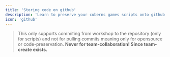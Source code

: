 ```yaml
---
title: 'Storing code on github'
description: 'Learn to preserve your cuberns games scripts onto github!'
icon: 'github'
---
```

> This only supports commiting from workshop to the repository (only for scripts) and not for pulling commits meaning only for opensource or code-preservation. **Never for team-collaboration! Since team-create exists.**